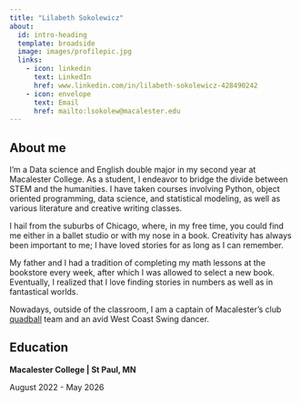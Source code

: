 ```yaml
---
title: "Lilabeth Sokolewicz"
about:
  id: intro-heading
  template: broadside
  image: images/profilepic.jpg
  links:
    - icon: linkedin
      text: LinkedIn
      href: www.linkedin.com/in/lilabeth-sokolewicz-428490242
    - icon: envelope
      text: Email
      href: mailto:lsokolew@macalester.edu
---
```


## About me

I'm a Data science and English double major in my second year at Macalester College. As a student, I endeavor to bridge the divide between STEM and the humanities. I have taken courses involving Python, object oriented programming, data science, and statistical modeling, as well as various literature and creative writing classes.

I hail from the suburbs of Chicago, where, in my free time, you could find me either in a ballet studio or with my nose in a book. Creativity has always been important to me; I have loved stories for as long as I can remember.

My father and I had a tradition of completing my math lessons at the bookstore every week, after which I was allowed to select a new book. 
Eventually, I realized that I love finding stories in numbers as well as in fantastical worlds. 


Nowadays, outside of the classroom, I am a captain of Macalester's club [quadball](https://www.mlquadball.com/what-is-quadball) team and an avid West Coast Swing dancer.

## Education

**Macalester College \| St Paul, MN** <br>

August 2022 - May 2026 
